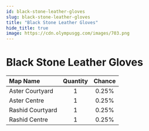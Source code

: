 ```yaml
---
id: black-stone-leather-gloves
slug: black-stone-leather-gloves
title: "Black Stone Leather Gloves"
hide_title: true
image: https://cdn.olympusgg.com/images/703.png
---
```



# <ItemIcon iconId="703" height="32"/> Black Stone Leather Gloves
|Map Name|Quantity|Chance|
|:--|:-:|:-:|
|Aster Courtyard|1|0.25%|
|Aster Centre|1|0.25%|
|Rashid Courtyard|1|0.25%|
|Rashid Centre|1|0.25%|

